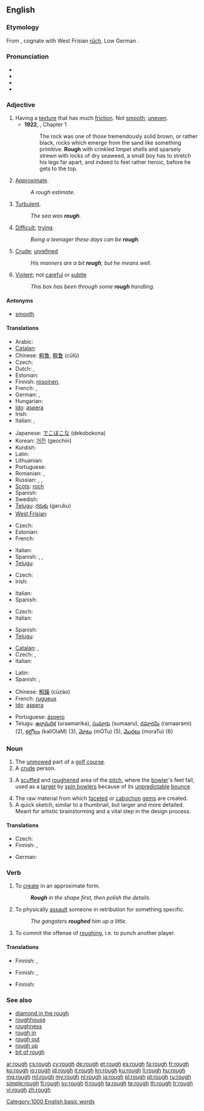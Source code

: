 {{wikipedia|dab=rough}}
==English==

===Etymology===
From {{etyl|ang}} {{term|ruh|rūh|lang=ang}}, cognate with West Frisian ''[[rûch]]'', Low German {{term|rug||rough|lkang=nds}}.

===Pronunciation===
* {{IPA|/ɹʌf/}}
* {{audio|en-us-rough.ogg|Audio (US)}}
* {{rhymes|ʌf}}
* {{homophones|ruff}}

===Adjective===
{{en-adj|rough|er}}

# Having a [[texture]] that has much [[friction]]. Not [[smooth]]; [[uneven]].
#* '''1922''', {{w|Virginia Woolf}}, ''{{w|Jacob's Room}}'' Chapter 1
#*:The rock was one of those tremendously solid brown, or rather black, rocks which emerge from the sand like something primitive. '''Rough''' with crinkled limpet shells and sparsely strewn with locks of dry seaweed, a small boy has to stretch his legs far apart, and indeed to feel rather heroic, before he gets to the top.
# [[approximate|Approximate]].
#: ''A rough estimate''.
# [[turbulent|Turbulent]].
#: ''The sea was '''rough'''.''
# [[difficult|Difficult]]; [[trying]].
#: ''Being a teenager these days can be '''rough'''.''
# [[crude|Crude]]; [[unrefined]]
#: ''His manners are a bit '''rough''', but he means well.''
# [[violent|Violent]]; not [[careful]] or [[subtle]]
#: ''This box has been through some '''rough''' handling.''

====Antonyms====
* [[smooth]]

====Translations====
{{trans-top|not smooth}}
* Arabic: {{Arab|[[خشن]]}} {{IPAchar|(xášen)}}
* [[Catalan]]: {{t|ca|aspre}}
* Chinese: [[粗魯]], [[粗鲁]] (cūlǔ)
* Czech: {{t+|cs|hrubý|m}}
* Dutch: {{t+|nl|ruw}}, {{t-|nl|ruig}}
* Estonian: {{t-|et|kare}}
* Finnish: [[rosoinen]], {{t|fi|karkea}}
* French: {{t+|fr|rude}}, {{t+|fr|rugueux}}
* German: {{t+|de|rau}}, {{t+|de|grob}}
* Hungarian: {{t+|hu|durva}}
* [[Ido]]: [[aspera]]
* Irish: {{t-|ga|garbh|xs=Irish}}
* Italian: {{t-|it|ruvido}}, {{t-|it|rugoso}}
{{trans-mid}}
* Japanese: [[でこぼこ]]な (dekobokona)
* Korean: [[거친]] (geochin)
* Kurdish: {{ku-Arab|[[دڕ]]}}
* Latin: {{t-|la|asper}}
* Lithuanian: {{t|lt|šiurkštus}}
* Portuguese: {{t+|pt|áspero}}
* Romanian: {{t-|ro|dur}}, {{t-|ro|aspru}}
* Russian: {{t+|ru|шероховатый|tr=šeroχovátyj}}, {{t+|ru|грубый|tr=grúbyj}}, {{t+|ru|жёсткий|tr=žóstkij}}
* [[Scots]]: [[roch]]
* Spanish: {{t+|es|áspero|m}}
* Swedish: {{t|sv|ojämn}}
* [[Telugu]]: [[గరుకు]] (garuku)
* [[West Frisian]]: {{t+|fy|rûch|xs=West Frisian}}
{{trans-bottom}}

{{trans-top|approximate}}
* Czech: {{t+|cs|hrubý|m}}
* Estonian: {{t+|et|ligilähedane}}
* French: {{t+|fr|approximatif|m}}
{{trans-mid}}
* Italian: {{t-|it|approssimato}}
* Spanish: {{t-|es|aproximado|m}}, {{t-|es|aproximativo|m}}, {{t|es|casi}}
* [[Telugu]]: {{t|te|సుమారు|tr=sumaaru}}
{{trans-bottom}}

{{trans-top|turbulent}}
* Czech: {{t|cs|bouřlivý |m}}
* Irish: {{t-|ga|garbh|xs=Irish}}
{{trans-mid}}
* Italian: {{t-|it|mosso}}
* Spanish: {{t+|es|turbulento|m}}
{{trans-bottom}}

{{trans-top|difficult}}
* Czech: {{t-|cs|nepříjemný|m}}
* Italian: {{t+|it|difficile}}
{{trans-mid}}
* Spanish: {{t+|es|difícil|m|f}}
* [[Telugu]]: {{t|te|కష్టమైన|tr=kashTamaina}}
{{trans-bottom}}

{{trans-top|crude}}
* [[Catalan]]: {{t|ca|rude|m|f}}, {{t|ca|tosc|m}}
* Czech: {{t-|cs|surový|m}}, {{t|cs|neomalený|m}}
* Italian: {{t+|it|rude}}
{{trans-mid}}
* Latin: {{t-|la|rudis}}
* Spanish: {{t-|es|tosco|m}}, {{t-|es|rudo|m}}
{{trans-bottom}}

{{checktrans-top}}
* Chinese: [[粗躁]] (cūzào)
* French: [[rugueux]]
* [[Ido]]: [[aspera]]
{{trans-mid}}
* Portuguese: [[áspero]]
* Telugu: [[ఉరామరిక]] (uraamarika), [[సుమారు]] (sumaaru), [[రమారమి]] (ramaarami) (2), [[కల్లోలం]] (kallOlaM) (3), [[మోటు]] (mOTu) (5), [[మొరటు]] (moraTu) (6)
{{trans-bottom}}

===Noun===
{{en-noun}}

# The [[unmowed]] part of a [[golf course]].
# A [[crude]] person.
# {{cricket}} A [[scuffed]] and [[roughened]] area of the [[pitch]], where the [[bowler]]'s feet fall, used as a [[target]] by [[spin bowler]]s because of its [[unpredictable]] [[bounce]].
# The raw material from which [[facet]]ed or [[cabochon]] [[gem]]s are created.
#A quick sketch, similar to a thumbnail, but larger and more detailed. Meant for artistic brainstorming and a vital step in the design process.

====Translations====
{{trans-top|unmowed part of golf-course}}
* Czech: {{t|cs|raf (vyšší tráva kolem fairwaye)}}
* Finnish: {{t-|fi|karheikko}}, {{t|fi|raffi}}
{{trans-mid}}
* German: {{t|de|Rough|n}}
{{trans-bottom}}

===Verb===
{{en-verb}}

# To [[create]] in an approximate form.
#: '''''Rough''' in the shape first, then polish the details.''
# To physically [[assault]] someone in retribution for something specific.
#: ''The gangsters '''roughed''' him up a little.''
# {{ice hockey}} To commit the offense of [[roughing]], i.e. to punch another player.

====Translations====
{{trans-top|to create in approximate form}}
* Finnish: {{t|fi|luonnostella}}, {{t|fi|hahmotella}}
{{trans-mid}}
{{trans-bottom}}

{{trans-top|to physically assault}}
* Finnish: {{t|fi|pahoinpidellä}}, {{t|fi|murjoa}}
{{trans-mid}}
{{trans-bottom}}

{{trans-top|ice hockey: to perform roughing}}
* Finnish: {{t|fi|väkivaltaisuus|alt=olla väkivaltainen}}
{{trans-mid}}
{{trans-bottom}}

===See also===
* [[diamond in the rough]]
* [[roughhouse]]
* [[roughness]]
* [[rough in]]
* [[rough out]]
* [[rough up]]
* [[bit of rough]]

[[Category:1000 English basic words]]

[[ar:rough]]
[[cs:rough]]
[[cy:rough]]
[[de:rough]]
[[et:rough]]
[[es:rough]]
[[fa:rough]]
[[fr:rough]]
[[ko:rough]]
[[io:rough]]
[[id:rough]]
[[it:rough]]
[[kn:rough]]
[[ku:rough]]
[[li:rough]]
[[hu:rough]]
[[mg:rough]]
[[ml:rough]]
[[my:rough]]
[[nl:rough]]
[[ja:rough]]
[[pl:rough]]
[[pt:rough]]
[[ru:rough]]
[[simple:rough]]
[[fi:rough]]
[[sv:rough]]
[[tl:rough]]
[[ta:rough]]
[[te:rough]]
[[th:rough]]
[[tr:rough]]
[[vi:rough]]
[[zh:rough]]
